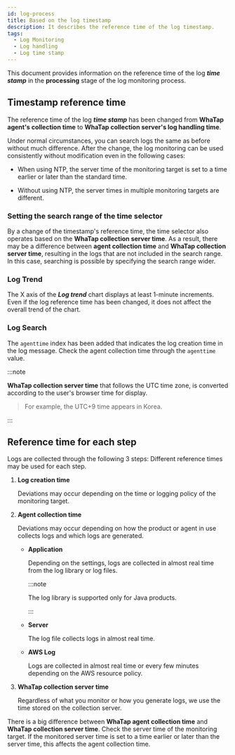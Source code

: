 ```yaml
---
id: log-process
title: Based on the log timestamp
description: It describes the reference time of the log timestamp.
tags:
  - Log Monitoring
  - Log handling
  - Log time stamp
---
```


This document provides information on the reference time of the log **_time stamp_** in the **processing** stage of the log monitoring process.

## Timestamp reference time

<ImgLang img="log-timestamp.png" desc="Change of the log timestamp's reference time" />

The reference time of the log **_time stamp_** has been changed from **WhaTap agent's collection time** to **WhaTap collection server's log handling time**.

Under normal circumstances, you can search logs the same as before without much difference. After the change, the log monitoring can be used consistently without modification even in the following cases:

- When using NTP, the server time of the monitoring target is set to a time earlier or later than the standard time.

- Without using NTP, the server times in multiple monitoring targets are different.

### Setting the search range of the time selector

By a change of the timestamp's reference time, the time selector also operates based on the **WhaTap collection server time**. As a result, there may be a difference between **agent collection time** and **WhaTap collection server time**, resulting in the logs that are not included in the search range. In this case, searching is possible by specifying the search range wider.

### Log Trend

The X axis of the **_Log trend_** chart displays at least 1-minute increments. Even if the log reference time has been changed, it does not affect the overall trend of the chart.

### Log Search

The `agenttime` index has been added that indicates the log creation time in the log message. Check the agent collection time through the `agenttime` value.

:::note 

**WhaTap collection server time** that follows the UTC time zone, is converted according to the user's browser time for display.

> For example, the UTC+9 time appears in Korea. 

:::

## Reference time for each step

Logs are collected through the following 3 steps: Different reference times may be used for each step. 

1. **Log creation time**

   Deviations may occur depending on the time or logging policy of the monitoring target. 

2. **Agent collection time** 

   Deviations may occur depending on how the product or agent in use collects logs and which logs are generated. 

   - **Application**

     Depending on the settings, logs are collected in almost real time from the log library or log files.

     :::note 

     The log library is supported only for Java products. 

     :::

   - **Server** 

     The log file collects logs in almost real time. 

   - **AWS Log**

     Logs are collected in almost real time or every few minutes depending on the AWS resource policy. 

3. **WhaTap collection server time**

   Regardless of what you monitor or how you generate logs, we use the time stored on the collection server. 

There is a big difference between **WhaTap agent collection time** and **WhaTap collection server time**. Check the server time of the monitoring target. If the monitored server time is set to a time earlier or later than the server time, this affects the agent collection time.

